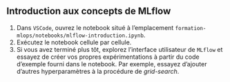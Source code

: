:::{.callout-tip collapse="true" icon=false}
## Introduction aux concepts de MLflow

:::{.incremental}
1. Dans `VSCode`, ouvrez le notebook situé à l'emplacement `formation-mlops/notebooks/mlflow-introduction.ipynb`.
2. Exécutez le notebook cellule par cellule.
3. Si vous avez terminé plus tôt, explorez l'interface utilisateur de `MLflow` et essayez de créer vos propres expérimentations à partir du code d'exemple fourni dans le notebook. Par exemple, essayez d'ajouter d'autres hyperparamètres à la procédure de *grid-search*.
:::

:::
